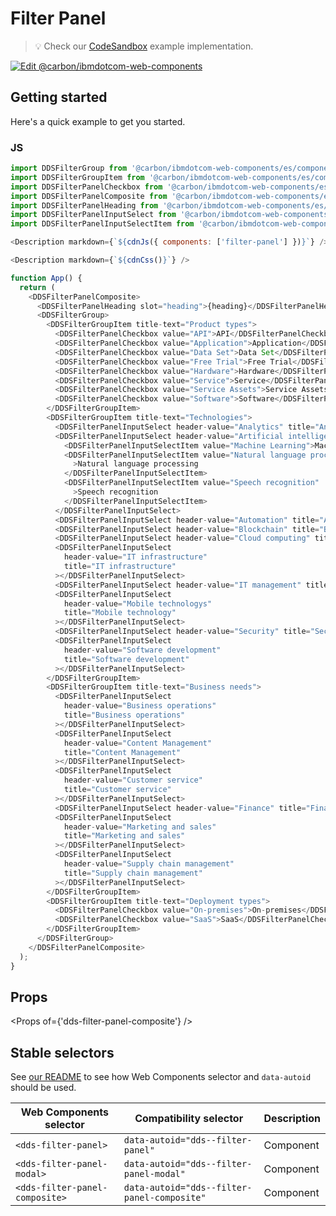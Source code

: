 
# Filter Panel

> 💡 Check our
> [CodeSandbox](https://githubbox.com/carbon-design-system/carbon-for-ibm-dotcom/tree/master/packages/web-components/examples/codesandbox/components-react/filter-panel)
> example implementation.

[![Edit @carbon/ibmdotcom-web-components](https://codesandbox.io/static/img/play-codesandbox.svg)](https://githubbox.com/carbon-design-system/carbon-for-ibm-dotcom/tree/master/packages/web-components/examples/codesandbox/components-react/filter-panel)

## Getting started

Here's a quick example to get you started.

### JS

```javascript
import DDSFilterGroup from '@carbon/ibmdotcom-web-components/es/components-react/filter-panel/filter-group';
import DDSFilterGroupItem from '@carbon/ibmdotcom-web-components/es/components-react/filter-panel/filter-group-item';
import DDSFilterPanelCheckbox from '@carbon/ibmdotcom-web-components/es/components-react/filter-panel/filter-panel-checkbox';
import DDSFilterPanelComposite from '@carbon/ibmdotcom-web-components/es/components-react/filter-panel/filter-panel-composite';
import DDSFilterPanelHeading from '@carbon/ibmdotcom-web-components/es/components-react/filter-panel/filter-panel-heading';
import DDSFilterPanelInputSelect from '@carbon/ibmdotcom-web-components/es/components-react/filter-panel/filter-panel-input-select';
import DDSFilterPanelInputSelectItem from '@carbon/ibmdotcom-web-components/es/components-react/filter-panel/filter-panel-input-select-item';

<Description markdown={`${cdnJs({ components: ['filter-panel'] })}`} />

<Description markdown={`${cdnCss()}`} />

function App() {
  return (
    <DDSFilterPanelComposite>
      <DDSFilterPanelHeading slot="heading">{heading}</DDSFilterPanelHeading>
      <DDSFilterGroup>
        <DDSFilterGroupItem title-text="Product types">
          <DDSFilterPanelCheckbox value="API">API</DDSFilterPanelCheckbox>
          <DDSFilterPanelCheckbox value="Application">Application</DDSFilterPanelCheckbox>
          <DDSFilterPanelCheckbox value="Data Set">Data Set</DDSFilterPanelCheckbox>
          <DDSFilterPanelCheckbox value="Free Trial">Free Trial</DDSFilterPanelCheckbox>
          <DDSFilterPanelCheckbox value="Hardware">Hardware</DDSFilterPanelCheckbox>
          <DDSFilterPanelCheckbox value="Service">Service</DDSFilterPanelCheckbox>
          <DDSFilterPanelCheckbox value="Service Assets">Service Assets</DDSFilterPanelCheckbox>
          <DDSFilterPanelCheckbox value="Software">Software</DDSFilterPanelCheckbox>
        </DDSFilterGroupItem>
        <DDSFilterGroupItem title-text="Technologies">
          <DDSFilterPanelInputSelect header-value="Analytics" title="Analytics"></DDSFilterPanelInputSelect>
          <DDSFilterPanelInputSelect header-value="Artificial intelligence" title="Artificial intelligence">
            <DDSFilterPanelInputSelectItem value="Machine Learning">Machine Learning</DDSFilterPanelInputSelectItem>
            <DDSFilterPanelInputSelectItem value="Natural language processing"
              >Natural language processing
            </DDSFilterPanelInputSelectItem>
            <DDSFilterPanelInputSelectItem value="Speech recognition"
              >Speech recognition
            </DDSFilterPanelInputSelectItem>
          </DDSFilterPanelInputSelect>
          <DDSFilterPanelInputSelect header-value="Automation" title="Automation"></DDSFilterPanelInputSelect>
          <DDSFilterPanelInputSelect header-value="Blockchain" title="Blockchain"></DDSFilterPanelInputSelect>
          <DDSFilterPanelInputSelect header-value="Cloud computing" title="Cloud computing"></DDSFilterPanelInputSelect>
          <DDSFilterPanelInputSelect
            header-value="IT infrastructure"
            title="IT infrastructure"
          ></DDSFilterPanelInputSelect>
          <DDSFilterPanelInputSelect header-value="IT management" title="IT management"></DDSFilterPanelInputSelect>
          <DDSFilterPanelInputSelect
            header-value="Mobile technologys"
            title="Mobile technology"
          ></DDSFilterPanelInputSelect>
          <DDSFilterPanelInputSelect header-value="Security" title="Security"></DDSFilterPanelInputSelect>
          <DDSFilterPanelInputSelect
            header-value="Software development"
            title="Software development"
          ></DDSFilterPanelInputSelect>
        </DDSFilterGroupItem>
        <DDSFilterGroupItem title-text="Business needs">
          <DDSFilterPanelInputSelect
            header-value="Business operations"
            title="Business operations"
          ></DDSFilterPanelInputSelect>
          <DDSFilterPanelInputSelect
            header-value="Content Management"
            title="Content Management"
          ></DDSFilterPanelInputSelect>
          <DDSFilterPanelInputSelect
            header-value="Customer service"
            title="Customer service"
          ></DDSFilterPanelInputSelect>
          <DDSFilterPanelInputSelect header-value="Finance" title="Finance"></DDSFilterPanelInputSelect>
          <DDSFilterPanelInputSelect
            header-value="Marketing and sales"
            title="Marketing and sales"
          ></DDSFilterPanelInputSelect>
          <DDSFilterPanelInputSelect
            header-value="Supply chain management"
            title="Supply chain management"
          ></DDSFilterPanelInputSelect>
        </DDSFilterGroupItem>
        <DDSFilterGroupItem title-text="Deployment types">
          <DDSFilterPanelCheckbox value="On-premises">On-premises</DDSFilterPanelCheckbox>
          <DDSFilterPanelCheckbox value="SaaS">SaaS</DDSFilterPanelCheckbox>
        </DDSFilterGroupItem>
      </DDSFilterGroup>
    </DDSFilterPanelComposite>
  );
}
```

## Props

<Props of={'dds-filter-panel-composite'} />

## Stable selectors

See [our README](https://github.com/carbon-design-system/carbon-for-ibm-dotcom/tree/master/packages/web-components#stable-selectors-for-analytics-and-integratione2e-testing-in-web-components) to see how Web Components selector and `data-autoid` should be used.

| Web Components selector | Compatibility selector         | Description |
| ----------------------- | ------------------------------ | ----------- |
| `<dds-filter-panel>`                 | `data-autoid="dds--filter-panel"` | Component   |
| `<dds-filter-panel-modal>`           | `data-autoid="dds--filter-panel-modal"` | Component   |
| `<dds-filter-panel-composite>`       | `data-autoid="dds--filter-panel-composite"` | Component   |

<Description markdown={contributing} />
